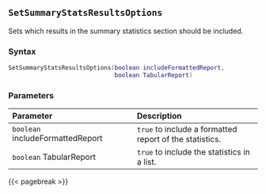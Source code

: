 ## `SetSummaryStatsResultsOptions`

Sets which results in the summary statistics section should be included.

### Syntax {-}

``` .lua
SetSummaryStatsResultsOptions(boolean includeFormattedReport,
                              boolean TabularReport)
```

### Parameters {-}

**Parameter** | **Description**
| :-- | :-- |
| `boolean` includeFormattedReport | `true` to include a formatted report of the statistics. | 
| `boolean` TabularReport | `true` to include the statistics in a list. |

{{< pagebreak >}}